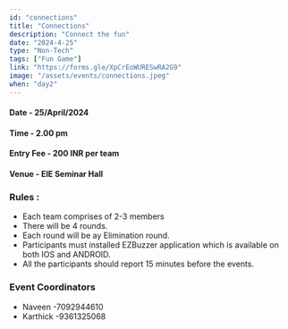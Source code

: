 ```yaml
---
id: "connections"
title: "Connections"
description: "Connect the fun"
date: "2024-4-25"
type: "Non-Tech" 
tags: ["Fun Game"]
link: "https://forms.gle/XpCrEoWURESwRA2G9"
image: "/assets/events/connections.jpeg"
when: "day2"
---
```


<h4>Date - 25/April/2024</h4>
<h4>Time - 2.00 pm</h4>
<h4>Entry Fee - 200 INR per team</h4>
<h4>Venue - EIE Seminar Hall</h4>
<h3>Rules :</h3>

- Each team comprises of 2-3 members
- There will be 4 rounds.
- Each round will be ay Elimination round.
- Participants must installed EZBuzzer application which is available on both IOS and ANDROID.
- All the participants should report 15 minutes before the events.




<h3>Event Coordinators</h3>

- Naveen -7092944610
- Karthick -9361325068
